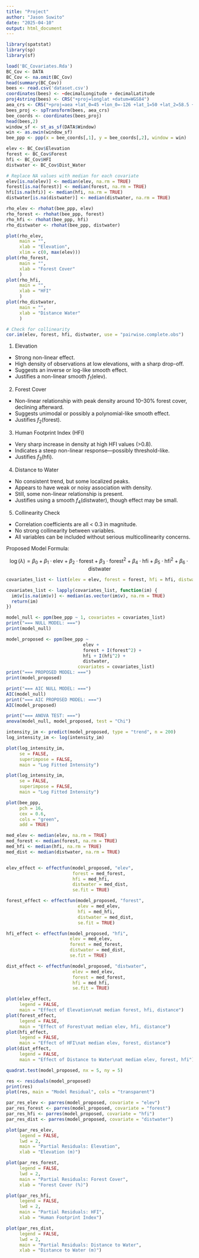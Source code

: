 ```yaml
---
title: "Project"
author: "Jason Suwito"
date: "2025-04-10"
output: html_document
---
```


```r
library(spatstat)
library(sp)
library(sf)

load('BC_Covariates.Rda')
BC_Cov <- DATA
BC_Cov <- na.omit(BC_Cov)
head(summary(BC_Cov))
bees <- read.csv('dataset.csv')
coordinates(bees) <- ~decimalLongitude + decimalLatitude
proj4string(bees) <- CRS("+proj=longlat +datum=WGS84")
aea_crs <- CRS("+proj=aea +lat_0=45 +lon_0=-126 +lat_1=50 +lat_2=58.5 +x_0=1000000 +y_0=0 +datum=NAD83 +units=m +no_defs")
bees_proj <- spTransform(bees, aea_crs)
bee_coords <- coordinates(bees_proj)
head(bees,2)
window_sf <- st_as_sf(DATA$Window)
win <- as.owin(window_sf) 
bee_ppp <- ppp(x = bee_coords[,1], y = bee_coords[,2], window = win)
```

```r
elev <- BC_Cov$Elevation
forest <- BC_Cov$Forest
hfi <- BC_Cov$HFI
distwater <- BC_Cov$Dist_Water

# Replace NA values with median for each covariate
elev[is.na(elev)] <- median(elev, na.rm = TRUE)
forest[is.na(forest)] <- median(forest, na.rm = TRUE)
hfi[is.na(hfi)] <- median(hfi, na.rm = TRUE)
distwater[is.na(distwater)] <- median(distwater, na.rm = TRUE)

rho_elev <- rhohat(bee_ppp, elev)
rho_forest <- rhohat(bee_ppp, forest)
rho_hfi <- rhohat(bee_ppp, hfi)
rho_distwater <- rhohat(bee_ppp, distwater)
```

```r
plot(rho_elev,
     main = "",
     xlab = "Elevation",
     xlim = c(0, max(elev)))
plot(rho_forest,
     main = "",
     xlab = "Forest Cover"
     )
plot(rho_hfi,
     main = "",
     xlab = "HFI"
     )
plot(rho_distwater,
     main = "",
     xlab = "Distance Water"
     )

# Check for collinearity
cor.im(elev, forest, hfi, distwater, use = "pairwise.complete.obs")
```

1.  Elevation

-   Strong non-linear effect.
-   High density of observations at low elevations, with a sharp drop-off.
-   Suggests an inverse or log-like smooth effect.
-   Justifies a non-linear smooth $f_1(\text{elev})$.

2.  Forest Cover

-   Non-linear relationship with peak density around 10–30% forest cover, declining afterward.
-   Suggests unimodal or possibly a polynomial-like smooth effect.
-   Justifies $f_2(\text{forest})$.

3.  Human Footprint Index (HFI)

-   Very sharp increase in density at high HFI values (\>0.8).
-   Indicates a steep non-linear response—possibly threshold-like.
-   Justifies $f_3(\text{hfi})$.

4.  Distance to Water

-   No consistent trend, but some localized peaks.
-   Appears to have weak or noisy association with density.
-   Still, some non-linear relationship is present.
-   Justifies using a smooth $f_4(\text{distwater})$, though effect may be small.

5.  Collinearity Check

-   Correlation coefficients are all \< 0.3 in magnitude.
-   No strong collinearity between variables.
-   All variables can be included without serious multicollinearity concerns.

Proposed Model Formula:


$$
\log(\lambda) = \beta_0 
+ \beta_1 \cdot \text{elev} 
+ \beta_2 \cdot \text{forest} + \beta_3 \cdot \text{forest}^2 
+ \beta_4 \cdot \text{hfi} + \beta_5 \cdot \text{hfi}^2 
+ \beta_6 \cdot \text{distwater}
$$

```r
covariates_list <- list(elev = elev, forest = forest, hfi = hfi, distwater = distwater)

covariates_list <- lapply(covariates_list, function(im) {
  im$v[is.na(im$v)] <- median(as.vector(im$v), na.rm = TRUE)
  return(im)
})

model_null <- ppm(bee_ppp ~ 1, covariates = covariates_list)
print("=== NULL MODEL: ===")
print(model_null)

model_proposed <- ppm(bee_ppp ~ 
                             elev + 
                             forest + I(forest^2) + 
                             hfi + I(hfi^2) + 
                             distwater,
                           covariates = covariates_list)
print("=== PROPOSED MODEL: ===")
print(model_proposed)

print("=== AIC NULL MODEL: ===")
AIC(model_null)
print("=== AIC PROPOSED MODEL: ===")
AIC(model_proposed)

print("=== ANOVA TEST: ===")
anova(model_null, model_proposed, test = "Chi")
```

```r
intensity_im <- predict(model_proposed, type = "trend", n = 200)
log_intensity_im <- log(intensity_im)

plot(log_intensity_im,
     se = FALSE,
     superimpose = FALSE,
     main = "Log Fitted Intensity")

plot(log_intensity_im,
     se = FALSE,
     superimpose = FALSE,
     main = "Log Fitted Intensity")

plot(bee_ppp,
     pch = 16,
     cex = 0.6,
     cols = "green",
     add = TRUE)

med_elev <- median(elev, na.rm = TRUE)
med_forest <- median(forest, na.rm = TRUE)
med_hfi <- median(hfi, na.rm = TRUE)
med_dist <- median(distwater, na.rm = TRUE)


elev_effect <- effectfun(model_proposed, "elev", 
                         forest = med_forest,
                         hfi = med_hfi,
                         distwater = med_dist,
                         se.fit = TRUE)

forest_effect <- effectfun(model_proposed, "forest", 
                           elev = med_elev,
                           hfi = med_hfi,
                           distwater = med_dist,
                           se.fit = TRUE)

hfi_effect <- effectfun(model_proposed, "hfi", 
                        elev = med_elev,
                        forest = med_forest,
                        distwater = med_dist,
                        se.fit = TRUE)

dist_effect <- effectfun(model_proposed, "distwater", 
                         elev = med_elev,
                         forest = med_forest,
                         hfi = med_hfi,
                         se.fit = TRUE)

plot(elev_effect,
     legend = FALSE,
     main = "Effect of Elevation\nat median forest, hfi, distance")
plot(forest_effect,
     legend = FALSE,
     main = "Effect of Forest\nat median elev, hfi, distance")
plot(hfi_effect,
     legend = FALSE,
     main = "Effect of HFI\nat median elev, forest, distance")
plot(dist_effect,
     legend = FALSE,
     main = "Effect of Distance to Water\nat median elev, forest, hfi")
```


```r
quadrat.test(model_proposed, nx = 5, ny = 5)
```

```r
res <- residuals(model_proposed)
print(res)
plot(res, main = "Model Residual", cols = "transparent")
```

```r
par_res_elev <- parres(model_proposed, covariate = "elev")
par_res_forest <- parres(model_proposed, covariate = "forest")
par_res_hfi <- parres(model_proposed, covariate = "hfi")
par_res_dist <- parres(model_proposed, covariate = "distwater")

plot(par_res_elev,
     legend = FALSE,
     lwd = 2,
     main = "Partial Residuals: Elevation",
     xlab = "Elevation (m)")

plot(par_res_forest,
     legend = FALSE,
     lwd = 2,
     main = "Partial Residuals: Forest Cover",
     xlab = "Forest Cover (%)")

plot(par_res_hfi,
     legend = FALSE,
     lwd = 2,
     main = "Partial Residuals: HFI",
     xlab = "Human Footprint Index")

plot(par_res_dist,
     legend = FALSE,
     lwd = 2,
     main = "Partial Residuals: Distance to Water",
     xlab = "Distance to Water (m)")
```
